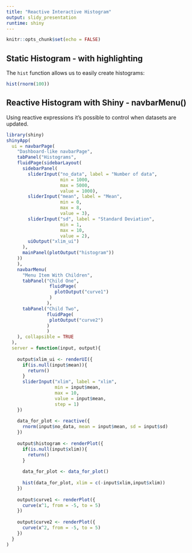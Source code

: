 ```yaml
---
title: "Reactive Interactive Histogram"
output: slidy_presentation
runtime: shiny
---
```


```r
knitr::opts_chunk$set(echo = FALSE)
```

## Static Histogram - with highlighting

The `hist` function allows us to easily create histograms:

```r
hist(rnorm(100))
```


## Reactive Histogram with Shiny - navbarMenu()

Using reactive expressions it's possible to control when datasets are updated.


```r
library(shiny)
shinyApp(
  ui = navbarPage(
    "Dashboard-like navbarPage",
    tabPanel("Histograms",
    fluidPage(sidebarLayout(
      sidebarPanel(
        sliderInput("no_data", label = "Number of data",
                    min = 1000,
                    max = 5000,
                    value = 1000),
        sliderInput("mean", label = "Mean",
                    min = 0,
                    max = 8,
                    value = 3),
        sliderInput("sd", label = "Standard Deviation",
                    min = 1,
                    max = 10,
                    value = 2),
        uiOutput("xlim_ui")
      ),
      mainPanel(plotOutput("histogram"))
    ))
    ),
    navbarMenu(
      "Menu Item With Children",
      tabPanel("Child One",
                fluidPage(
                  plotOutput("curve1")
                )
               ),
      tabPanel("Child Two",
               fluidPage(
                plotOutput("curve2")
               )
               )
    ), collapsible = TRUE
  ),
  server = function(input, output){
    
    output$xlim_ui <- renderUI({
      if(is.null(input$mean)){
        return()
      }
      sliderInput("xlim", label = "xlim",
                  min = input$mean,
                  max = 10,
                  value = input$mean,
                  step = 1)
    })
    
    data_for_plot <- reactive({
      rnorm(input$no_data, mean = input$mean, sd = input$sd)
    })
    
    output$histogram <- renderPlot({
      if(is.null(input$xlim)){
        return()
      }
      
      data_for_plot <- data_for_plot()
      
      hist(data_for_plot, xlim = c(-input$xlim,input$xlim))
    })
    
    output$curve1 <- renderPlot({
      curve(x^1, from = -5, to = 5)
    })
    
    output$curve2 <- renderPlot({
      curve(x^2, from = -5, to = 5)
    })
  }
)
```
